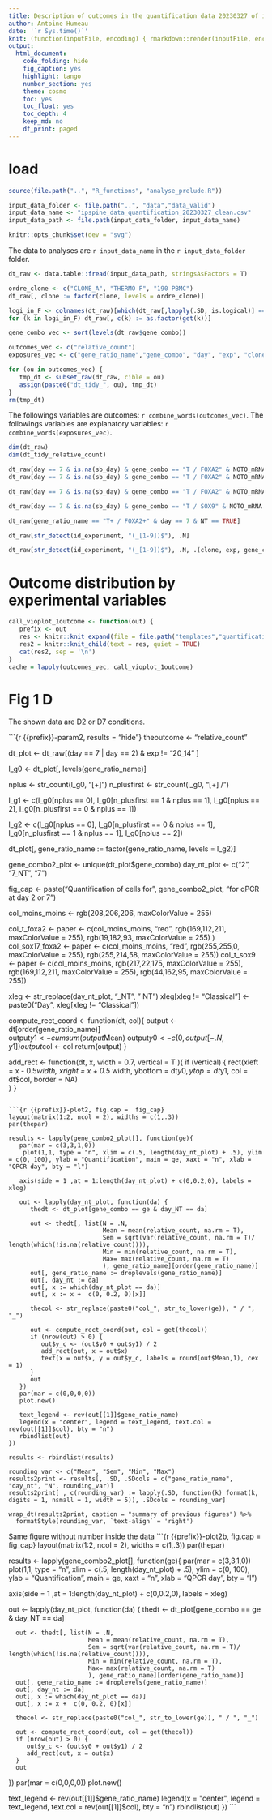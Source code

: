 ---
title: Description of outcomes in the quantification data 20230327 of ipspine project
author: Antoine Humeau
date: '`r Sys.time()`'
knit: (function(inputFile, encoding) { rmarkdown::render(inputFile, encoding = encoding, output_dir = "../reports") }) 
output: 
  html_document:
    code_folding: hide
    fig_caption: yes
    highlight: tango
    number_section: yes
    theme: cosmo
    toc: yes
    toc_float: yes
    toc_depth: 4
    keep_md: no
    df_print: paged
---
<style>
.main-container {width: 80%;max-width: inherit;}
</style>

# load

```{r setup}
source(file.path("..", "R_functions", "analyse_prelude.R"))

input_data_folder <- file.path("..", "data","data_valid")
input_data_name <- "ipspine_data_quantification_20230327_clean.csv"
input_data_path <- file.path(input_data_folder, input_data_name)

knitr::opts_chunk$set(dev = "svg")
```

The data to analyses are `r input_data_name` in the `r input_data_folder` folder. 

```{r load-data}
dt_raw <- data.table::fread(input_data_path, stringsAsFactors = T)

ordre_clone <- c("CLONE_A", "THERMO F", "190 PBMC")
dt_raw[, clone := factor(clone, levels = ordre_clone)]

logi_in_F <- colnames(dt_raw)[which(dt_raw[,lapply(.SD, is.logical)] == T)]
for (k in logi_in_F) dt_raw[, c(k) := as.factor(get(k))]

gene_combo_vec <- sort(levels(dt_raw$gene_combo))

outcomes_vec <- c("relative_count")
exposures_vec <- c("gene_ratio_name","gene_combo", "day", "exp", "clone", "day_NT")

for (ou in outcomes_vec) {
   tmp_dt <- subset_raw(dt_raw, cible = ou)
   assign(paste0("dt_tidy_", ou), tmp_dt)
}
rm(tmp_dt)
```

The followings variables are outcomes: `r combine_words(outcomes_vec)`.
The followings variables are explanatory variables: `r combine_words(exposures_vec)`.

```{r, eval = F, include=  F}
dim(dt_raw)
dim(dt_tidy_relative_count)

dt_raw[day == 7 & is.na(sb_day) & gene_combo == "T / FOXA2" & NOTO_mRNA == T, .N, id_experiment]
dt_raw[day == 7 & is.na(sb_day) & gene_combo == "T / FOXA2" & NOTO_mRNA == T & !is.na(relative_count), .N, id_experiment]

dt_raw[day == 7 & is.na(sb_day) & gene_combo == "T / FOXA2" & NOTO_mRNA == T & !is.na(relative_count), .N, id_experiment]

dt_raw[day == 7 & is.na(sb_day) & gene_combo == "T / SOX9" & NOTO_mRNA == T & !is.na(relative_count), .N, id_experiment]

dt_raw[gene_ratio_name == "T+ / FOXA2+" & day == 7 & NT == TRUE]

dt_raw[str_detect(id_experiment, "(_[1-9])$"), .N]

dt_raw[str_detect(id_experiment, "(_[1-9])$"), .N, .(clone, exp, gene_combo, day, sb_day)]
```

# Outcome distribution by experimental variables
```{r, results = "asis"}
call_vioplot_1outcome <- function(out) {
   prefix <- out
   res <- knitr::knit_expand(file = file.path("templates","quantification","ipspine_quantification_20230327_analyses_template_vioplot_1outcome.Rmd"), out = out, prefix = prefix)
   res2 = knitr::knit_child(text = res, quiet = TRUE)
   cat(res2, sep = '\n')
}
cache = lapply(outcomes_vec, call_vioplot_1outcome)
```

# Fig 1 D

The shown data are D2 or D7 conditions.

```{r {{prefix}}-param2, results = "hide"}
theoutcome <- "relative_count"

dt_plot <- dt_raw[(day == 7 | day == 2) & exp != "20_14" ]

l_g0 <- dt_plot[, levels(gene_ratio_name)]

nplus <- str_count(l_g0, "[+]")
n_plusfirst <- str_count(l_g0, "[+] /")

l_g1 <- c(l_g0[nplus == 0],
  l_g0[n_plusfirst == 1 & nplus == 1],
  l_g0[nplus == 2],
  l_g0[n_plusfirst == 0 & nplus == 1])

l_g2 <- c(l_g0[nplus == 0],
  l_g0[n_plusfirst == 0 & nplus == 1],
  l_g0[n_plusfirst == 1 & nplus == 1],
  l_g0[nplus == 2])

dt_plot[, gene_ratio_name := factor(gene_ratio_name, levels = l_g2)]

gene_combo2_plot <- unique(dt_plot$gene_combo)
day_nt_plot <- c("2", "7_NT", "7")

fig_cap <- paste("Quantification of cells for", gene_combo2_plot, "for qPCR at day 2 or 7")

col_moins_moins <- rgb(208,206,206, maxColorValue = 255)

col_t_foxa2 <- paper <- c(col_moins_moins,  "red", rgb(169,112,211, maxColorValue = 255), rgb(19,182,93, maxColorValue = 255) )
col_sox17_foxa2 <- paper <- c(col_moins_moins, "red", rgb(255,255,0, maxColorValue = 255), rgb(255,214,58, maxColorValue = 255))
col_t_sox9 <- paper <- c(col_moins_moins,  rgb(217,22,175, maxColorValue = 255), rgb(169,112,211, maxColorValue = 255), rgb(44,162,95, maxColorValue = 255))

xleg <- str_replace(day_nt_plot, "_NT", " NT")
xleg[xleg != "Classical"] <- paste0("Day ", xleg[xleg != "Classical"])

compute_rect_coord <- function(dt, col){
   output <- dt[order(gene_ratio_name)]   
   output$y1 <- cumsum(output$Mean)
   output$y0 <- c(0, output[-.N, y1])
   output$col <- col
   return(output)
}

add_rect <- function(dt, x, width = 0.7, vertical = T ){
   if (vertical) {
      rect(xleft = x - 0.5*width, xright = x + 0.5 * width,  ybottom = dt$y0, ytop = dt$y1, col = dt$col, border = NA)   
   }
}
```

```{r {{prefix}}-plot2, fig.cap =  fig_cap}
layout(matrix(1:2, ncol = 2), widths = c(1,.3))
par(thepar)

results <- lapply(gene_combo2_plot[], function(ge){
   par(mar = c(3,3,1,0))
    plot(1,1, type = "n", xlim = c(.5, length(day_nt_plot) + .5), ylim = c(0, 100), ylab = "Quantification", main = ge, xaxt = "n", xlab = "QPCR day", bty = "l")
  
   axis(side = 1 ,at = 1:length(day_nt_plot) + c(0,0.2,0), labels = xleg)

   out <- lapply(day_nt_plot, function(da) {
      thedt <- dt_plot[gene_combo == ge & day_NT == da]
      
      out <- thedt[, list(N = .N, 
                          Mean = mean(relative_count, na.rm = T),
                          Sem = sqrt(var(relative_count, na.rm = T)/ length(which(!is.na(relative_count)))),
                          Min = min(relative_count, na.rm = T),
                          Max= max(relative_count, na.rm = T)
                          ), gene_ratio_name][order(gene_ratio_name)]
      out[, gene_ratio_name := droplevels(gene_ratio_name)]
      out[, day_nt := da]
      out[, x := which(day_nt_plot == da)]
      out[, x := x +  c(0, 0.2, 0)[x]]

      thecol <- str_replace(paste0("col_", str_to_lower(ge)), " / ", "_")

      out <- compute_rect_coord(out, col = get(thecol))
      if (nrow(out) > 0) {
         out$y_c <- (out$y0 + out$y1) / 2
         add_rect(out, x = out$x)
         text(x = out$x, y = out$y_c, labels = round(out$Mean,1), cex = 1)
      }
      out
   })
   par(mar = c(0,0,0,0))
   plot.new()
   
   text_legend <- rev(out[[1]]$gene_ratio_name)
   legend(x = "center", legend = text_legend, text.col = rev(out[[1]]$col), bty = "n")
   rbindlist(out)
})

results <- rbindlist(results)

rounding_var <- c("Mean", "Sem", "Min", "Max")
results2print <- results[, .SD, .SDcols = c("gene_ratio_name", "day_nt", "N", rounding_var)]
results2print[ , c(rounding_var) := lapply(.SD, function(k) format(k, digits = 1, nsmall = 1, width = 5)), .SDcols = rounding_var]

wrap_dt(results2print, caption = "summary of previous figures") %>%
  formatStyle(rounding_var, `text-align` = 'right')
```

Same figure without number inside the data
```{r {{prefix}}-plot2b, fig.cap =  fig_cap}
layout(matrix(1:2, ncol = 2), widths = c(1,.3))
par(thepar)

results <- lapply(gene_combo2_plot[], function(ge){
   par(mar = c(3,3,1,0))
    plot(1,1, type = "n", xlim = c(.5, length(day_nt_plot) + .5), ylim = c(0, 100), ylab = "Quantification", main = ge, xaxt = "n", xlab = "QPCR day", bty = "l")
  
   axis(side = 1 ,at = 1:length(day_nt_plot) + c(0,0.2,0), labels = xleg)

   out <- lapply(day_nt_plot, function(da) {
      thedt <- dt_plot[gene_combo == ge & day_NT == da]
      
      out <- thedt[, list(N = .N, 
                          Mean = mean(relative_count, na.rm = T),
                          Sem = sqrt(var(relative_count, na.rm = T)/ length(which(!is.na(relative_count)))),
                          Min = min(relative_count, na.rm = T),
                          Max= max(relative_count, na.rm = T)
                          ), gene_ratio_name][order(gene_ratio_name)]
      out[, gene_ratio_name := droplevels(gene_ratio_name)]
      out[, day_nt := da]
      out[, x := which(day_nt_plot == da)]
      out[, x := x +  c(0, 0.2, 0)[x]]

      thecol <- str_replace(paste0("col_", str_to_lower(ge)), " / ", "_")

      out <- compute_rect_coord(out, col = get(thecol))
      if (nrow(out) > 0) {
         out$y_c <- (out$y0 + out$y1) / 2
         add_rect(out, x = out$x)
      }
      out
   })
   par(mar = c(0,0,0,0))
   plot.new()
   
   text_legend <- rev(out[[1]]$gene_ratio_name)
   legend(x = "center", legend = text_legend, text.col = rev(out[[1]]$col), bty = "n")
   rbindlist(out)
})
```

